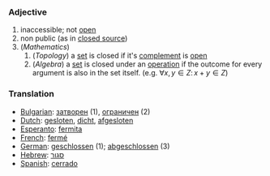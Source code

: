 ===Adjective===

# inaccessible; not [[open]]
# non public (as in [[closed source]])
# (''Mathematics'')
## (''Topology'') a [[set]] is closed if it's [[complement]] is [[open]]
## (''Algebra'') a [[set]] is closed under an [[operation]] if the outcome for every argument is also in the set itself. (e.g. <math> \forall x,y \in Z:\, x + y \in Z</math>)

===Translation===
*[[Bulgarian]]: [[затворен]] (1), [[ограничен]] (2)
*[[Dutch]]: [[gesloten]], [[dicht]], [[afgesloten]]
*[[Esperanto]]: [[fermita]]
*[[French]]: [[fermé]]
*[[German]]: [[geschlossen]] (1); [[abgeschlossen]] (3)
*[[Hebrew]]: [[סגור]]
*[[Spanish]]: [[cerrado]]